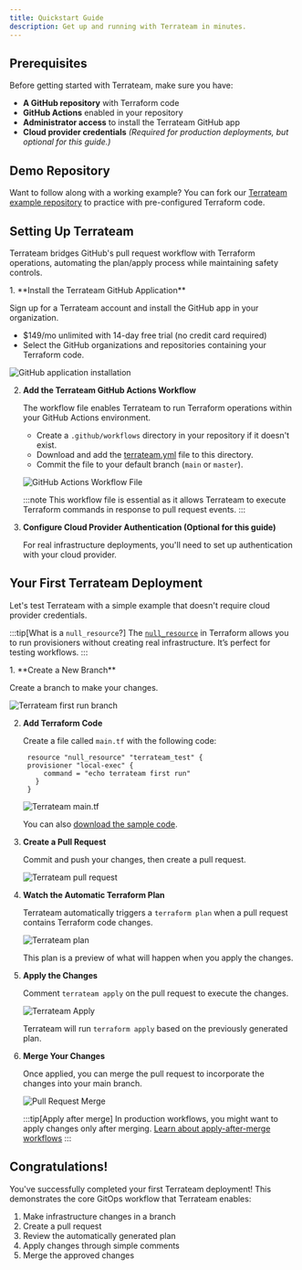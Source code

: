 ```yaml
---
title: Quickstart Guide
description: Get up and running with Terrateam in minutes.
---
```


## Prerequisites

Before getting started with Terrateam, make sure you have:

- **A GitHub repository** with Terraform code
- **GitHub Actions** enabled in your repository
- **Administrator access** to install the Terrateam GitHub app
- **Cloud provider credentials** *(Required for production deployments, but optional for this guide.)*

## Demo Repository

Want to follow along with a working example? You can fork our [Terrateam example repository](https://github.com/terrateamio/terrateam-example) to practice with pre-configured Terraform code.

<LinkCard
  title="Terrateam Example Repository"
  href="https://github.com/terrateamio/terrateam-example"
  icon="github"
/>

## Setting Up Terrateam

Terrateam bridges GitHub's pull request workflow with Terraform operations, automating the plan/apply process while maintaining safety controls.

<Steps>
1. **Install the Terrateam GitHub Application**

   Sign up for a Terrateam account and install the GitHub app in your organization.
   
   - $149/mo unlimited with 14-day free trial (no credit card required)
   - Select the GitHub organizations and repositories containing your Terraform code.
   
   <LinkCard
     title="Sign up for Terrateam"
     href="https://terrateam.io/signup"
   />
   
   ![GitHub application installation](../../assets/install-terrateam-github.png)

2. **Add the Terrateam GitHub Actions Workflow**

   The workflow file enables Terrateam to run Terraform operations within your GitHub Actions environment.
   
   - Create a `.github/workflows` directory in your repository if it doesn't exist.
   - Download and add the [terrateam.yml](https://raw.githubusercontent.com/terrateamio/terrateam-example/main/.github/actions/workflows/default/terrateam.yml) file to this directory.
   - Commit the file to your default branch (`main` or `master`).
   
   ![GitHub Actions Workflow File](../../assets/github-actions-workflow-file-location.png)
   
   :::note
   This workflow file is essential as it allows Terrateam to execute Terraform commands in response to pull request events.
   :::

3. **Configure Cloud Provider Authentication (Optional for this guide)**

   For real infrastructure deployments, you'll need to set up authentication with your cloud provider.
   
   <LinkCard
     title="Cloud Provider Setup"
     href="/cloud-providers"
     description="Configure AWS, GCP, Azure or other providers"
   />
</Steps>

## Your First Terrateam Deployment

Let's test Terrateam with a simple example that doesn't require cloud provider credentials.

:::tip[What is a `null_resource`?]
The [`null_resource`](https://registry.terraform.io/providers/hashicorp/null/latest/docs/resources/resource) in Terraform allows you to run provisioners without creating real infrastructure. It’s perfect for testing workflows.
:::

<Steps>
1. **Create a New Branch**

   Create a branch to make your changes.
   
   ![Terrateam first run branch](../../assets/terrateam-first-run-branch.png)

2. **Add Terraform Code**

   Create a file called `main.tf` with the following code:
   
   ```hcl
    resource "null_resource" "terrateam_test" {
    provisioner "local-exec" {
        command = "echo terrateam first run"
      }
    }
   ```
   
   ![Terrateam main.tf](../../assets/nibbler-main-tf.png)
   
   You can also [download the sample code](https://raw.githubusercontent.com/terrateamio/terrateam-example/main/main.tf).

3. **Create a Pull Request**

   Commit and push your changes, then create a pull request.
   
   ![Terrateam pull request](../../assets/nibbler-pull-request.png)

4. **Watch the Automatic Terraform Plan**

   Terrateam automatically triggers a `terraform plan` when a pull request contains Terraform code changes.
   
   ![Terrateam plan](../../assets/nibbler-terrateam-plan.png)
   
   This plan is a preview of what will happen when you apply the changes.

5. **Apply the Changes**

   Comment `terrateam apply` on the pull request to execute the changes.
   
   ![Terrateam Apply](../../assets/nibbler-terrateam-apply.png)
   
   Terrateam will run `terraform apply` based on the previously generated plan.

6. **Merge Your Changes**

   Once applied, you can merge the pull request to incorporate the changes into your main branch.
   
   ![Pull Request Merge](../../assets/nibbler-merge.png)
   
   :::tip[Apply after merge]
   In production workflows, you might want to apply changes only after merging.
   [Learn about apply-after-merge workflows](/advanced-workflows/apply-after-merge)
   :::
</Steps>

## Congratulations!

You've successfully completed your first Terrateam deployment! This demonstrates the core GitOps workflow that Terrateam enables:

1. Make infrastructure changes in a branch
2. Create a pull request
3. Review the automatically generated plan
4. Apply changes through simple comments
5. Merge the approved changes
